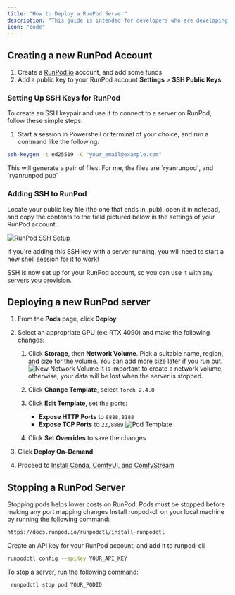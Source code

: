 ```yaml
---
title: "How to Deploy a RunPod Server"
description: "This guide is intended for developers who are developing custom nodes for ComfyUI on RunPod"
icon: "code"
---
```


## Creating a new RunPod Account
1. Create a [RunPod.io](https://runpod.io) account, and add some funds.
2. Add a public key to your RunPod account **Settings** > **SSH Public Keys**.
### **Setting Up SSH Keys for RunPod**
To create an SSH keypair and use it to connect to a server on RunPod, follow these simple steps.

1. Start a session in Powershell or terminal of your choice, and run a command like the following:
```bash
ssh-keygen -t ed25519 -C "your_email@example.com"
```
<Note>
This will generate a pair of files. For me, the files are `ryanrunpod`, and `ryanrunpod.pub`
</Note>

### Adding SSH to RunPod

Locate your public key file (the one that ends in .pub), open it in notepad, and copy the contents to the field pictured below in the settings of your RunPod account.

![RunPod SSH Setup](https://lh7-rt.googleusercontent.com/docsz/AD_4nXcXmfKUJfQOslc3yV_gjTl4z4cQBbXlpwpODgBdUfBETtqt8ZCbvaAPkAIHZj0TFHta-RaCdQkQ2cBt-M51CXVhwE8r2lHAF4GWnqOc5LCJIR8iVpRB7OcjVaGPDZ1N3s24oN3cvg?key=LMLbXfH5Do4K1o222p6HlCaY)

<Note>If you're adding this SSH key with a server running, you will need to start a new shell session for it to work!</Note>

SSH is now set up for your RunPod account, so you can use it with any servers you provision.

## Deploying a new RunPod server
1. From the **Pods** page, click **Deploy**
2. Select an appropriate GPU (ex: RTX 4090) and make the following changes:
    1. Click **Storage**, then **Network Volume**. Pick a suitable name, region, and size for the volume. You can add more size later if you run out. ![New Network Volume](../../images/networkvolume.png) <Warning>It is important to create a network volume, otherwise, your data will be lost when the server is stopped.</Warning>
    2. Click **Change Template**, select `Torch 2.4.0`
    3. Click **Edit Template**, set the ports:
        - **Expose HTTP Ports** to `8888,8188`
        - **Expose TCP Ports** to `22,8889`  ![Pod Template](../../images/podtemplate.png)
       
    4. Click **Set Overrides** to save the changes
5. Click **Deploy On-Demand**

6. Proceed to [Install Conda, ComfyUI, and ComfyStream](../develop-pipeline/local-testing)

## **Stopping a RunPod Server**
Stopping pods helps lower costs on RunPod. Pods must be stopped before making any port mapping changes
Install runpod-cli on your local machine by running the following command:
```bash
https://docs.runpod.io/runpodctl/install-runpodctl
```

Create an API key for your RunPod account, and add it to runpod-cli
```bash
runpodctl config --apiKey YOUR_API_KEY
```

To stop a server, run the following command:
```bash
 runpodctl stop pod YOUR_PODID
```